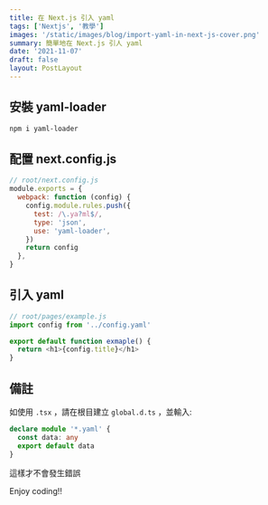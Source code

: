 ```yaml
---
title: 在 Next.js 引入 yaml
tags: ['Nextjs', '教學']
images: '/static/images/blog/import-yaml-in-next-js-cover.png'
summary: 簡單地在 Next.js 引人 yaml
date: '2021-11-07'
draft: false
layout: PostLayout
---
```


<TOCInline toc={props.toc} asDisclosure />

## 安裝 yaml-loader

```bash
npm i yaml-loader
```

## 配置 next.config.js

```js
// root/next.config.js
module.exports = {
  webpack: function (config) {
    config.module.rules.push({
      test: /\.ya?ml$/,
      type: 'json',
      use: 'yaml-loader',
    })
    return config
  },
}
```

## 引入 yaml

```js
// root/pages/example.js
import config from '../config.yaml'

export default function exmaple() {
  return <h1>{config.title}</h1>
}
```

## 備註

如使用 `.tsx` ，請在根目建立 `global.d.ts` ，並輸入:

```ts
declare module '*.yaml' {
  const data: any
  export default data
}
```

這樣才不會發生錯誤

Enjoy coding!!
